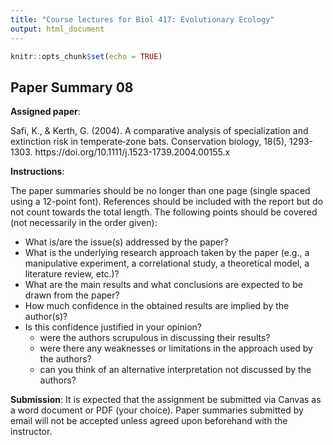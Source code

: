 ```yaml
---
title: "Course lectures for Biol 417: Evolutionary Ecology"
output: html_document
---
```

  
```r
knitr::opts_chunk$set(echo = TRUE)
```

## Paper Summary 08

__Assigned paper__:

Safi, K., & Kerth, G. (2004). A comparative analysis of specialization and extinction risk in temperate‐zone bats. Conservation biology, 18(5), 1293-1303. https://doi.org/10.1111/j.1523-1739.2004.00155.x



__Instructions__:

The paper summaries should be no longer than one page (single spaced using a 12-point font). References should be included with the report but do not count towards the total length. The following points should be covered (not necessarily in the order given):

* What is/are the issue(s) addressed by the paper?
* What is the underlying research approach taken by the paper (e.g., a manipulative experiment, a correlational study, a theoretical model, a literature review, etc.)?
* What are the main results and what conclusions are expected to be drawn from the paper?
* How much confidence in the obtained results are implied by the author(s)?
* Is this confidence justified in your opinion?
     - were the authors scrupulous in discussing their results?
     - were there any weaknesses or limitations in the approach used by the authors?
     - can you think of an alternative interpretation not discussed by the authors?
 

__Submission__: It is expected that the assignment be submitted via Canvas as a word document or PDF (your choice). Paper summaries submitted by email will not be accepted unless agreed upon beforehand with the instructor.